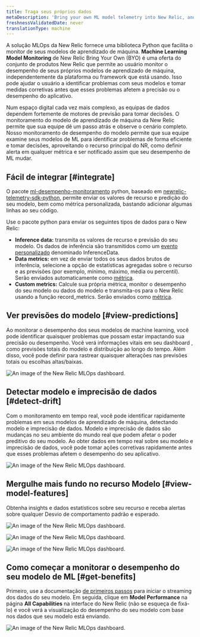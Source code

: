 ```yaml
---
title: Traga seus próprios dados
metaDescription: 'Bring your own ML model telemetry into New Relic, and start getting value from your ML model data in just a few minutes'
freshnessValidatedDate: never
translationType: machine
---
```








A solução MLOps da New Relic fornece uma biblioteca Python que facilita o monitor de seus modelos de aprendizado de máquina. **Machine Learning Model Monitoring** de New Relic Bring Your Own (BYO) é uma oferta do conjunto de produtos New Relic que permite ao usuário monitor o desempenho de seus próprios modelos de aprendizado de máquina, independentemente da plataforma ou framework que está usando. Isso pode ajudar o usuário a identificar problemas com seus modelos e tomar medidas corretivas antes que esses problemas afetem a precisão ou o desempenho do aplicativo.

Num espaço digital cada vez mais complexo, as equipas de dados dependem fortemente de motores de previsão para tomar decisões. O monitoramento do modelo de aprendizado de máquina da New Relic permite que sua equipe dê um passo atrás e observe o cenário completo. Nosso monitoramento de desempenho do modelo permite que sua equipe examine seus modelos de ML para identificar problemas de forma eficiente e tomar decisões, aproveitando o recurso principal do NR, como definir alerta em qualquer métrica e ser notificado assim que seu desempenho de ML mudar.

## Fácil de integrar [#integrate]

O pacote [ml-desempenho-monitoramento](https://github.com/newrelic-experimental/ml-performance-monitoring) python, baseado em [newrelic-telemetry-sdk-python](https://github.com/newrelic/newrelic-telemetry-sdk-python)​​, permite enviar os valores de recurso e predição do seu modelo, bem como métrica personalizada, bastando adicionar algumas linhas ao seu código.

Use o pacote python para enviar os seguintes tipos de dados para o New Relic:

* **Inference data:** transmita os valores de recurso e previsão do seu modelo. Os dados de inferência são transmitidos como um [evento personalizado](/docs/data-apis/ingest-apis/introduction-event-api/) denominado InferenceData.
* **Data metrics:** em vez de enviar todos os seus dados brutos de inferência, selecione a opção de estatísticas agregadas sobre o recurso e as previsões (por exemplo, mínimo, máximo, média ou percentil). Serão enviados automaticamente como [métrica](/docs/data-apis/ingest-apis/metric-api/introduction-metric-api/).
* **Custom metrics:** Calcule sua própria métrica, monitor o desempenho do seu modelo ou dados do modelo e transmita-os para o New Relic usando a função record_metrics. Serão enviados como [métrica](/docs/data-apis/ingest-apis/metric-api/introduction-metric-api/).

## Ver previsões do modelo [#view-predictions]

Ao monitorar o desempenho dos seus modelos de machine learning, você pode identificar quaisquer problemas que possam estar impactando sua precisão ou desempenho. Você verá informações vitais em seu dashboard , como previsões totais do modelo e distribuição ao longo do tempo. Além disso, você pode definir <InlinePopover type="alerts"/>para rastrear quaisquer alterações nas previsões totais ou escolhas altas/baixas.

<img
  title="An image of the model performance and predictions in New Relic"
  alt="An image of the New Relic MLOps dashboard."
  src={modelperformancemonitoringPredictions}
/>

## Detectar modelo e imprecisão de dados [#detect-drift]

Com o monitoramento em tempo real, você pode identificar rapidamente problemas em seus modelos de aprendizado de máquina, detectando modelo e imprecisão de dados. Modelo e imprecisão de dados são mudanças no seu ambiente do mundo real que podem afetar o poder preditivo do seu modelo. Ao obter dados em tempo real sobre seu modelo e imprecisão de dados, você pode tomar ações corretivas rapidamente antes que esses problemas afetem o desempenho do seu aplicativo.

<img
  title="An image of the model and data drift in New Relic"
  alt="An image of the New Relic MLOps dashboard."
  src={modelperformancemonitoringPerformanceDrift}
/>

## Mergulhe mais fundo no recurso Modelo [#view-model-features]

Obtenha insights e dados estatísticos sobre seu recurso e receba alertas sobre qualquer Desvio de comportamento padrão e esperado.

<img
  title="An image of the model features in New Relic"
  alt="An image of the New Relic MLOps dashboard."
  src={modelperformancemonitoringModelFeatures}
/>

<img
  title="An image of the feature distribution in New Relic"
  alt="An image of the New Relic MLOps dashboard."
  src={modelperformancemonitoringFeatureDistribution}
/>

<img
  title="An image of the model count, missing values, and standard deviation in New Relic"
  alt="An image of the New Relic MLOps dashboard."
  src={modelperformancemonitoringStandardDeviation}
/>

## Como começar a monitorar o desempenho do seu modelo de ML [#get-benefits]

Primeiro, use a documentação [de primeiros passos](/docs/mlops/bring-your-own/getting-started-byo/) para iniciar o streaming dos dados do seu modelo. Em seguida, clique em **Model Performance** na página **All Capabilities** na interface do New Relic (não se esqueça de fixá-lo) e você verá a visualização do desempenho do seu modelo com base nos dados que seu modelo está enviando.

<img
  title="An image of the model performance tab in the New Relic navigation menu"
  alt="An image of the New Relic MLOps dashboard."
  src={modelperformancemonitoringModelPerformanceTab}
/>